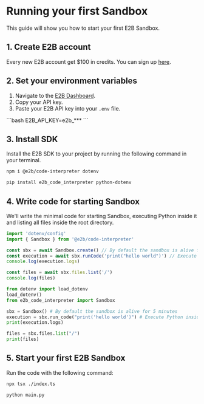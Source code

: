 # Running your first Sandbox

This guide will show you how to start your first E2B Sandbox.

## 1. Create E2B account

Every new E2B account get $100 in credits. You can sign up [here](e2b.dev/auth/sign-up).


## 2. Set your environment variables
1. Navigate to the [E2B Dashboard](/dashboard?tab=keys).
2. Copy your API key.
3. Paste your E2B API key into your `.env` file.
<CodeGroup title=".env">
```bash
E2B_API_KEY=e2b_***
```
</CodeGroup>


## 3. Install SDK
Install the E2B SDK to your project by running the following command in your terminal.
<CodeGroup isTerminalCommand>
```bash {{ language: 'js' }}
npm i @e2b/code-interpreter dotenv
```
```bash {{ language: 'python' }}
pip install e2b_code_interpreter python-dotenv
```
</CodeGroup>

## 4. Write code for starting Sandbox
We'll write the minimal code for starting Sandbox, executing Python inside it and listing all files inside the root directory.
<CodeGroup>
```ts {{ language: 'js', description: 'index.ts' }}
import 'dotenv/config'
import { Sandbox } from '@e2b/code-interpreter'

const sbx = await Sandbox.create() // By default the sandbox is alive for 5 minutes
const execution = await sbx.runCode('print("hello world")') // Execute Python inside the sandbox
console.log(execution.logs)

const files = await sbx.files.list('/')
console.log(files)
```

```python {{ language: 'python', description: 'main.py' }}
from dotenv import load_dotenv
load_dotenv()
from e2b_code_interpreter import Sandbox

sbx = Sandbox() # By default the sandbox is alive for 5 minutes
execution = sbx.run_code("print('hello world')") # Execute Python inside the sandbox
print(execution.logs)

files = sbx.files.list("/")
print(files)
```
</CodeGroup>

## 5. Start your first E2B Sandbox
Run the code with the following command:
<CodeGroup isTerminalCommand>
```bash {{ language: 'js' }}
npx tsx ./index.ts
```
```bash {{ language: 'python' }}
python main.py
```
</CodeGroup>


